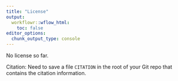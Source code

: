 ```yaml
---
title: "License"
output:
  workflowr::wflow_html:
    toc: false
editor_options:
  chunk_output_type: console
---
```


No license so far. 


Citation: Need to save a file `CITATION` in the root of your Git repo that contains the citation information.
